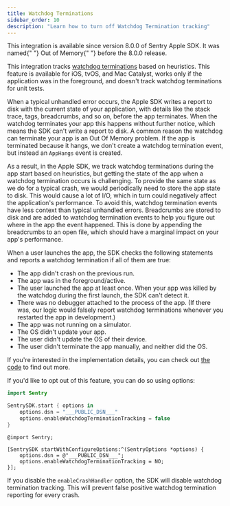 ```yaml
---
title: Watchdog Terminations
sidebar_order: 10
description: "Learn how to turn off Watchdog Termination tracking"
---
```


<Note>
  This integration is available since version 8.0.0 of Sentry Apple SDK. It was
  named{" "}
  <PlatformLink to="/configuration/out-of-memory/">Out of Memory</PlatformLink>{" "}
  before the 8.0.0 release.
</Note>

This integration tracks [watchdog terminations](https://developer.apple.com/documentation/xcode/addressing-watchdog-terminations) based on heuristics. This feature is available for iOS, tvOS, and Mac Catalyst, works only if the application was in the foreground, and doesn't track watchdog terminations for unit tests.

When a typical unhandled error occurs, the Apple SDK writes a report to disk with the current state of your application, with details like the stack trace, tags, breadcrumbs, and so on, before the app terminates. When the watchdog terminates your app this happens without further notice, which means the SDK can't write a report to disk. A common reason the watchdog can terminate your app is an Out Of Memory problem. If the app is terminated because it hangs, we don't create a watchdog termination event, but instead an `AppHangs` event is created.

As a result, in the Apple SDK, we track watchdog terminations during the app start based on heuristics, but getting the state of the app when a watchdog termination occurs is challenging. To provide the same state as we do for a typical crash, we would periodically need to store the app state to disk. This would cause a lot of I/O, which in turn could negatively affect the application's performance. To avoid this, watchdog termination events have less context than typical unhandled errors. Breadcrumbs are stored to disk and are added to watchdog termination events to help you figure out where in the app the event happened. This is done by appending the breadcrumbs to an open file, which should have a marginal impact on your app's performance.

When a user launches the app, the SDK checks the following statements and reports a watchdog termination if all of them are true:

- The app didn't crash on the previous run.
- The app was in the foreground/active.
- The user launched the app at least once. When your app was killed by the watchdog during the first launch, the SDK can't detect it.
- There was no debugger attached to the process of the app. (If there was, our logic would falsely report watchdog terminations whenever you restarted the app in development.)
- The app was not running on a simulator.
- The OS didn't update your app.
- The user didn't update the OS of their device.
- The user didn't terminate the app manually, and neither did the OS.

If you're interested in the implementation details, you can check out [the code](https://github.com/getsentry/sentry-cocoa/blob/master/Sources/Sentry/SentryWatchdogTerminationsLogic.m) to find out more.

If you'd like to opt out of this feature, you can do so using options:

```swift {tabTitle:Swift}
import Sentry

SentrySDK.start { options in
    options.dsn = "___PUBLIC_DSN___"
    options.enableWatchdogTerminationTracking = false
}
```

```objc {tabTitle:Objective-C}
@import Sentry;

[SentrySDK startWithConfigureOptions:^(SentryOptions *options) {
    options.dsn = @"___PUBLIC_DSN___";
    options.enableWatchdogTerminationTracking = NO;
}];
```

If you disable the `enableCrashHandler` option, the SDK will disable watchdog termination tracking. This will prevent false positive watchdog termination reporting for every crash.
